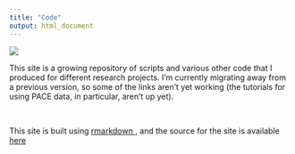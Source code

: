 ```yaml
---
title: "Code"
output: html_document
---
```


![](sunset.jpg)
<br>

This site is a growing repository of scripts and various other code that I produced for different research projects. I'm currently migrating away from a previous version, so some of the links aren't yet working (the tutorials for using PACE data, in particular, aren't up yet).

<br>

This site is built using <a href="http://rmarkdown.rstudio.com" target="_blank">rmarkdown <i class="fa fa-external-link"></i></a>, and the source for the site is available <a href="https://github.com/camposfa/rmd_website" target="_blank"> here <i class="fa fa-external-link"></i></a>